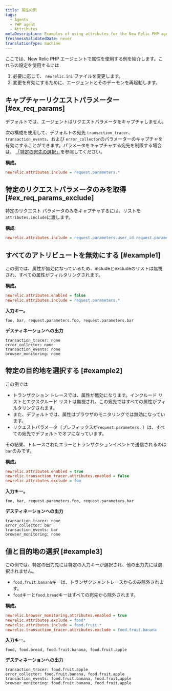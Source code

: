 ```yaml
---
title: 属性の例
tags:
  - Agents
  - PHP agent
  - Attributes
metaDescription: Examples of using attributes for the New Relic PHP agent.
freshnessValidatedDate: never
translationType: machine
---
```


ここでは、New Relic PHP エージェントで属性を使用する例を紹介します。これらの設定を使用するには

1. 必要に応じて、 `newrelic.ini` ファイルを変更します。
2. 変更を有効にするために、エージェントとそのデーモンを再起動します。

## キャプチャーリクエストパラメーター [#ex_req_params]

デフォルトでは、エージェントはリクエストパラメータをキャプチャしません。

次の構成を使用して、デフォルトの宛先 `transaction_tracer`、 `transaction_events`、および `error_collector`のパラメーターのキャプチャを有効にすることができます。パラメータをキャプチャする宛先を制限する場合は、 [「特定の宛先の選択」](#example2)を参照してください。

**構成。**

```ini
newrelic.attributes.include = request.parameters.*
```

## 特定のリクエストパラメータのみを取得 [#ex_req_params_exclude]

特定のリクエスト パラメータのみをキャプチャするには、リストを `attributes.include`に渡します。

**構成**:

```ini
newrelic.attributes.include = request.parameters.user_id request.parameters.product_id
```

## すべてのアトリビュートを無効にする [#example1]

この例では、属性が無効になっているため、includeとexcludeのリストは無視され、すべての属性がフィルタリングされます。

**構成。**

```ini
newrelic.attributes.enabled = false
newrelic.attributes.include = request.parameters.*
```

**入力キー。**

```
foo, bar, request.parameters.foo, request.parameters.bar
```

**デスティネーションへの出力**

```
transaction_tracer: none
error_collector: none
transaction_events: none
browser_monitoring: none
```

## 特定の目的地を選択する [#example2]

この例では

* トランザクション トレースでは、属性が無効になります。インクルード リストとエクスクルード リストは無視され、この宛先ではすべての属性がフィルタリングされます。
* また、デフォルトでは、属性はブラウザのモニタリングでは無効になっています。
* リクエストパラメータ（プレフィックスが`request.parameters.` ）は、すべての宛先でデフォルトでオフになっています。

その結果、トレースされたエラーとトランザクションイベントで送信されるのは`bar`のみです。

**構成。**

```ini
newrelic.attributes.enabled = true
newrelic.transaction_tracer.attributes.enabled = false
newrelic.attributes.exclude = foo
```

**入力キー。**

```
foo, bar, request.parameters.foo, request.parameters.bar
```

**デスティネーションへの出力**

```
transaction_tracer: none
error_collector: bar
transaction_events: bar
browser_monitoring: none
```

## 値と目的地の選択 [#example3]

この例では、特定の出力先には特定の入力キーが選択され、他の出力先には選択されません。

* `food.fruit.banana`キーは、トランザクショントレースからのみ除外されます。
* `food`キーと`food.bread`キーはすべての宛先から除外されます。

**構成。**

```ini
newrelic.browser_monitoring.attributes.enabled = true
newrelic.attributes.exclude = food*
newrelic.attributes.include = food.fruit.*
newrelic.transaction_tracer.attributes.exclude = food.fruit.banana
```

**入力キー。**

```
food, food.bread, food.fruit.banana, food.fruit.apple
```

**デスティネーションへの出力**

```
transaction_tracer: food.fruit.apple
error_collector: food.fruit.banana, food.fruit.apple
transaction_events: food.fruit.banana, food.fruit.apple
browser_monitoring: food.fruit.banana, food.fruit.apple
```